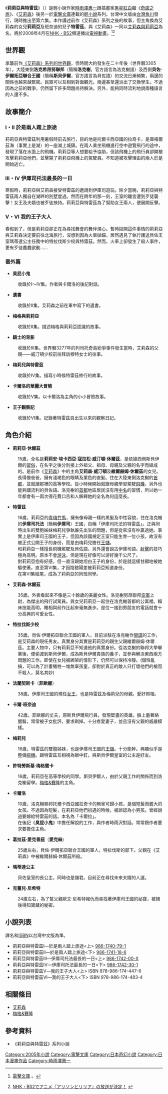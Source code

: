 {{Refimprove |time=2011-02-01T23:48:54+00:00 }}
{{Infobox animanga/Headerofja
|標題= 莉莉亞與特雷茲
|圖像= Lilia and Torezu Novel.png
|尺寸= 200px
|說明= 第一本小說：《莉莉亞與特雷茲Ⅰ—於是兩人踏上旅途<上>》
|日文名稱= リリアとトレイズ
|英文名稱= 
|假名=
|羅馬字=
|類型= [[冒險小說|冒險小說]]
}}
{{Infobox animanga/Novel
|標題= 
|作者= [[時雨澤惠一|時雨澤惠一]]
|插圖= [[黑星紅白|黑星紅白]]
|輕小說= 是
|出版社= {{flagicon|Japan}} [[角川書店|角川書店]]<br />{{flagicon|Taiwan}} {{flagicon|Hong Kong}} [[台灣角川書店|台灣角川書店]]
|連載雜誌= 
|標籤= 
|發售日= 
|開始= 2005年3月
|結束= 2007年4月
|冊數= 全6冊
|話數= 
|其他= 
}}
{{Infobox animanga/Manga
|標題=莉莉亞＆特雷茲<br>於是兩人踏上旅途
|作畫= [[晴瀬ひろき|晴瀬ひろき]]
|出版社= {{flagicon|Japan}} [[MediaWorks|MediaWorks]]<br />{{flagicon|Taiwan}} {{flagicon|Hong Kong}} [[台灣角川書店|台灣角川書店]]
|其他出版社= 
|連載雜誌= {{lang-ja|comic SYLPH|comic SYLPH}}
|標籤= 電擊COMICS
|發售日= 
|開始= 2006年12月9日
|結束= 2008年11月22日
|冊數= 全2冊
|話數= 全10話
|其他= 
}}
{{Infobox animanga/Footerofja}}

《'''莉莉亞與特雷茲'''》（{{lang-ja|リリアとトレイズ}}）是輕小說作家[[時雨澤惠一|時雨澤惠一]]跟插畫家[[黑星紅白|黑星紅白]]繼《[[奇諾之旅|奇諾之旅]]》、《[[艾莉森|艾莉森]]》後另一於[[電擊文庫|電擊文庫]]連載的[[輕小說|輕小說]]系列。台灣中文版由[[台灣角川|台灣角川]]發行，現時推出至第六集。本作講述前作《艾莉森》系列之後的故事，但主角換為艾莉森的女兒'''莉莉亞'''及班奈迪的兒子'''特雷茲'''。與《艾莉森》一同以[[艾莉森與莉莉亞|艾莉森與莉莉亞]]為名，將於2008年4月在[[NHK衛星第2頻道|NHK・BS2]]頻道播出[[電視動畫|電視動畫]]。<ref>{{ja}} [http://www.mediaworks.co.jp/users_s/d_hp/denkan/index.php#0708_2 電擊文庫] {{webarchive|url=https://web.archive.org/web/20071012041624/http://www.mediaworks.co.jp/users_s/d_hp/denkan/index.php |date=2007-10-12 }}。</ref><ref>{{ja}} [http://www.famitsu.com/anime/news/1212027_1558.html NHK・BS2でアニメ『アリソンとリリア』の放送が決定！] {{Wayback|url=http://www.famitsu.com/anime/news/1212027_1558.html |date=20071121191928 }}</ref>

==世界觀==
承襲前作[[艾莉森#世界觀|《艾莉森》系列的世界觀]]，但時間大約發生在二十年後（世界曆3305年）。大陸東側'''洛克希昂努聯邦'''（簡稱'''洛克榭'''，官方語言為洛克榭語）及西側'''貝佐·伊爾拓亞聯合王國'''（簡稱'''斯貝伊爾'''，官方語言為貝佐語）的交流日漸頻繁，兩邊的關係也越來越緊密。民眾可以互相到對面觀光，兩邊甚至還派出了交換學生。不過因為之前的戰爭，仍然留下許多問題尚待解決。另外，能夠同時流利地說兩種語言的人還不多。

==故事簡介==
=== I・II 於是兩人踏上旅途 ===
莉莉亞與特雷茲利用暑假時前去旅行，目的地是托爾卡西亞國的拉奇卡，是庫梧爾茲海（事實上是湖）的一座湖上城鎮。在兩人乘坐飛機進行空中遊覽飛行的途中，發現了落在水面上的飛機。莉莉亞等人想要給予協助，但該飛機上的飛行員卻開槍攻擊莉莉亞他們，並擊斃了莉莉亞飛機上的駕駛員。不知道被攻擊理由的兩人於是開始逃亡。

=== III・IV 伊庫司托法最長的一日 ===
寒假時，莉莉亞與艾莉森接受特雷茲的邀請到伊庫司遊玩。除夕當晚，莉莉亞與特雷茲兩人獨自在湖畔的別墅度過。然而在跨年的那一刻，王室的離宮遭到歹徒襲擊！女王及夫婿也被歹徒挾持。莉莉亞與特雷茲為了幫助女王兩人，便展開反擊。

=== V・VI 我的王子大人 ===
春假到了，但是莉莉亞卻正在為尋找舞會的舞伴煩心。暫時拋開這件事情的莉莉亞與艾莉森決定要前往北海旅行，沒想到因為火車拋錨，居然遇見了執行護送貝佐王室瑪蒂達公主任務中的特拉伐斯少校與特雷茲。然而，火車上卻發生了殺人事件，更有歹徒蠢蠢欲動……

===番外篇===
* '''臭屁小鬼'''
:收錄於I～IV集。作者與卡爾洛的後記對話。
* '''遺書'''
:收錄於II集。艾莉森之前在軍中寫下的遺書。
* '''梅格與莉莉亞'''
:收錄於II集。描述梅格與莉莉亞認識的故事。
* '''騎士的背影'''
:收錄於III集。世界曆3277年的列司托奇島紛爭事件發生當時，艾莉森的父親——威汀頓少校前往拜訪穆特女士的往事。
* '''梅莉兒與特雷茲'''
:收錄於IV集。描寫小時候特雷茲修行的故事。
* '''卡爾洛的華麗大冒險'''
:收錄於V集。以卡爾洛為主角的小小冒險故事。
* '''王子觀察記'''
:收錄於VI集。記錄著特雷茲自出生以來的觀察日記。

==角色介紹==
* '''莉莉亞·休爾茲'''
: 15歲，全名是'''莉莉安·埃卡西亞·寇拉松·威汀頓·休爾茲'''，是依據西側斯貝伊爾的[[習俗|習俗]]，在名字之後分別接上外祖父、祖母、母親及父親的名字而組成的。是前作《[[艾莉森|艾莉森]]》中的主角'''艾莉森·威汀頓'''及'''維爾赫姆·休爾茲'''的女兒。長得像爸爸，擁有淺褐色的眼睛及栗色的直髮。住在大陸東側洛克榭的[[首都|首都]]，並就讀那裡的高等學校。從小時候開始就跟母親學習駕駛[[飛機|飛機]]，另外也能夠講流利的貝佐語。洛克榭的[[首都|首都]]地區居民沒有用[[中名|中名]]的習慣，所以她一年都會有一兩次得花費口舌和人解釋她的全名為何這麼長。

* '''特雷茲'''
:16歲，莉莉亞的[[青梅竹馬|青梅竹馬]]，擁有像母親一樣的黑髮及中性容貌，住在洛克榭的'''伊庫司托法'''（簡稱'''伊庫司'''）王國，自稱「伊庫司托法的特雷茲」。正與同時出生的雙胞姊妹梅莉兒爭執誰先出生的問題，但是從來沒有吵贏過她。事實上是伊庫司王國的王子，但因為該國規定王室只能生育一位小孩，故沒有被正式公開王子的身份，而是由梅莉兒擔任[[王儲|王儲]]。
:和莉莉亞一樣擅長飛機駕駛及貝佐語，另外還會說古伊庫司語。[[射擊|射擊]]的技巧極為高明。原本不會[[游泳|游泳]]，但是現在好像可以游好幾千公尺了。
:對莉莉亞抱有好感，但一直沒跟她坦白王子的身份，於是就這樣甘願地被她驅使著。直至第VI集，才因陰錯陽差被莉莉亞知道身份。
:在第VI集結尾，成為了莉莉亞的同班同學。

* '''艾莉森·休爾茲'''
:35歲。外表看起來不像是三十餘歲的美麗女性。洛克榭努昂聯邦[[空軍|空軍]]上尉，為傑出的飛行試駕員。與女兒莉莉亞一起住在洛克榭首都的公寓裡。賴床技能高明，睡相與前作比起來毫無進步。是位一接到男朋友的電話就會十分高興的可愛女性。

* '''特拉伐斯少校'''
:35歲。貝佐·伊爾拓亞聯合王國的軍人，目前派駐在洛克榭作[[間諜|間諜]]的工作，是艾莉森的現任男友。真實身分其實是莉莉亞的親生父親維爾赫姆·休爾茲。主要人物中，只有莉莉亞不知道他的真實身份。從洛克榭的聯邦大學畢業後，便偷渡到斯貝伊爾，成為斯貝伊爾貴族的養子，並參與解決東西兩方問題的工作。即使在女兒被綁架的情形下，仍然可以保持冷靜。(個性亂搞，可以為了計畫犧牲一堆無辜孩童，卻對於真正的敵人只打壞他們的槍而不殺人，莫名其妙)

* '''法蘭契斯卡'''（'''菲歐娜'''）
:38歲。伊庫司王國的現任[[女王|女王]]，也是特雷茲及梅莉兒的母親。愛好照相。

* '''卡爾·班奈迪'''
:42歲。菲歐娜的丈夫，原斯貝伊爾飛行員，發現壁畫的英雄。臉上蓄著絡腮鬍，常常被子女批評，要求剃掉。十分疼愛妻子，並且沒有父親的威嚴模樣。

* '''梅莉兒'''
:16歲，特雷茲的雙胞姊妹，也是伊庫司王國的[[王儲|王儲]]。十分能幹。興趣似乎是整備[[飛機|飛機]]。跟特雷茲互相視為眼中釘。與斯貝伊爾皇室的公主是好友。

* '''許特勞斯基·梅格蜜卡'''
:16歲，莉莉亞在高等學校的同學。斯貝伊爾人，由於父親工作的關係而到洛克榭留學。[[梅格&賽隆|梅格&賽隆]]的主角。

* '''卡爾洛'''
:10歲，洛克榭聯邦托爾卡西亞國拉奇卡的無家可歸小孩，是個短髮而膽大的女孩。不過因為短髮，在莉莉亞他們初遇的時候，被誤認為小男孩。曾經說過要嫁給特雷茲的話。本名為「卡爾拉」。
:在後記《'''臭屁小鬼'''》中擔任解說的工作，與作者時雨沢對話。常常跟作者要求要擔任主角。

* '''葛拉茲·愛克善庭'''（'''愛克絲'''）
:25歲左右，貝佐·伊爾拓亞聯合王國的軍人，特拉伐斯的部下。父親在《艾莉森》中被維爾赫姆·休爾茲所殺。

* '''瑪蒂達公主'''
:貝佐皇室的長公主，同時也是儲君。目前正在尋找未來夫婿的人選。

* '''克蕾兒·尼希特'''
:24歲左右，為了幫父親歐文·尼希特報仇而尋找著伊庫司王國的祕寶，被捕後得知寶藏的秘密。

==小說列表==
譯名和[[國際標準書號|ISBN]]以台灣中文版為準。
* 莉莉亞與特雷茲Ⅰ—於是兩人踏上旅途<上> [[Special:Booksources/isbn=986-1740-79-1|986-1740-79-1]]
* 莉莉亞與特雷茲Ⅱ—於是兩人踏上旅途<下> [[Special:Booksources/isbn=986-1741-18-6|986-1741-18-6]]
* 莉莉亞與特雷茲Ⅲ—伊庫司托法最長的一日<上> [[Special:Booksources/isbn=986-1742-00-X|986-1742-00-X]]
* 莉莉亞與特雷茲Ⅳ—伊庫司托法最長的一日<下> [[Special:Booksources/isbn=986-1742-30-1|986-1742-30-1]]
* 莉莉亞與特雷茲Ⅴ—我的王子大人<上> ISBN 978-986-174-447-6
* 莉莉亞與特雷茲Ⅵ—我的王子大人<下> ISBN 978-986-174-483-4

==相關條目==
* [[艾莉森|艾莉森]]
* [[梅格&賽隆|梅格&賽隆]]

==參考資料==
* 《莉莉亞與特雷茲》系列小說
<references />
{{時雨澤惠一}}
{{DEFAULTSORT:Lillia and Treize}}
[[Category:2005年小說|Category:2005年小說]]
[[Category:電擊文庫|Category:電擊文庫]]
[[Category:日本奇幻小說|Category:日本奇幻小說]]
[[Category:日本漫畫作品|Category:日本漫畫作品]]
[[Category:時雨澤惠一|Category:時雨澤惠一]]